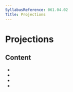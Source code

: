 ```yaml
---
SyllabusReference: 061.04.02
Title: Projections
---
```


# Projections

## Content

- <Link href="061.04.02.01" />
- <Link href="061.04.02.02" />
- <Link href="061.04.02.03" />
- <Link href="061.04.02.04" />
